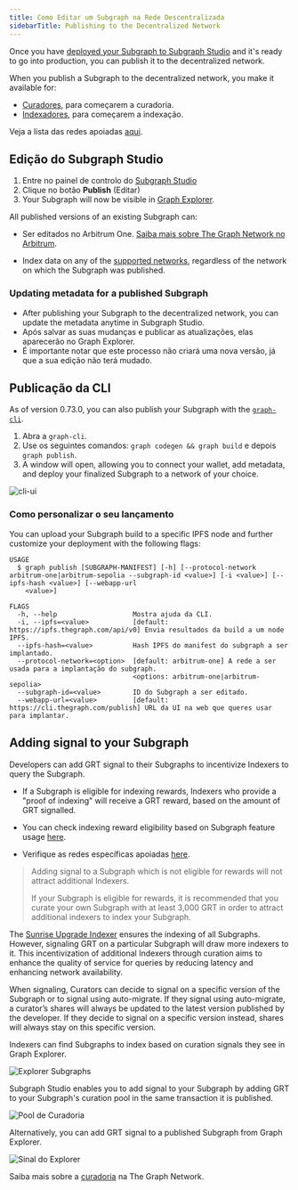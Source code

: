 ```yaml
---
title: Como Editar um Subgraph na Rede Descentralizada
sidebarTitle: Publishing to the Decentralized Network
---
```


Once you have [deployed your Subgraph to Subgraph Studio](/deploying/deploying-a-subgraph-to-studio/) and it's ready to go into production, you can publish it to the decentralized network.

When you publish a Subgraph to the decentralized network, you make it available for:

- [Curadores](/resources/roles/curating/), para começarem a curadoria.
- [Indexadores](/indexing/overview/), para começarem a indexação.

<VideoEmbed title="How to Publish a Subgraph to Arbitrum" youtube="satdwdbvzAQ" />

Veja a lista das redes apoiadas [aqui](/supported-networks/).

## Edição do Subgraph Studio

1. Entre no painel de controlo do [Subgraph Studio](https://thegraph.com/studio/)
2. Clique no botão **Publish** (Editar)
3. Your Subgraph will now be visible in [Graph Explorer](https://thegraph.com/explorer/).

All published versions of an existing Subgraph can:

- Ser editados no Arbitrum One. [Saiba mais sobre The Graph Network no Arbitrum](/archived/arbitrum/arbitrum-faq/).

- Index data on any of the [supported networks](/supported-networks/), regardless of the network on which the Subgraph was published.

### Updating metadata for a published Subgraph

- After publishing your Subgraph to the decentralized network, you can update the metadata anytime in Subgraph Studio.
- Após salvar as suas mudanças e publicar as atualizações, elas aparecerão no Graph Explorer.
- É importante notar que este processo não criará uma nova versão, já que a sua edição não terá mudado.

## Publicação da CLI

As of version 0.73.0, you can also publish your Subgraph with the [`graph-cli`](https://github.com/graphprotocol/graph-tooling/tree/main/packages/cli).

1. Abra a `graph-cli`.
2. Use os seguintes comandos: `graph codegen && graph build` e depois `graph publish`.
3. A window will open, allowing you to connect your wallet, add metadata, and deploy your finalized Subgraph to a network of your choice.

![cli-ui](/img/cli-ui.png)

### Como personalizar o seu lançamento

You can upload your Subgraph build to a specific IPFS node and further customize your deployment with the following flags:

```
USAGE
  $ graph publish [SUBGRAPH-MANIFEST] [-h] [--protocol-network arbitrum-one|arbitrum-sepolia --subgraph-id <value>] [-i <value>] [--ipfs-hash <value>] [--webapp-url
    <value>]

FLAGS
  -h, --help                   Mostra ajuda da CLI.
  -i, --ipfs=<value>           [default: https://ipfs.thegraph.com/api/v0] Envia resultados da build a um node IPFS.
  --ipfs-hash=<value>          Hash IPFS do manifest do subgraph a ser implantado.
  --protocol-network=<option>  [default: arbitrum-one] A rede a ser usada para a implantação do subgraph.
                               <options: arbitrum-one|arbitrum-sepolia>
  --subgraph-id=<value>        ID do Subgraph a ser editado.
  --webapp-url=<value>         [default: https://cli.thegraph.com/publish] URL da UI na web que queres usar para implantar.

```

## Adding signal to your Subgraph

Developers can add GRT signal to their Subgraphs to incentivize Indexers to query the Subgraph.

- If a Subgraph is eligible for indexing rewards, Indexers who provide a "proof of indexing" will receive a GRT reward, based on the amount of GRT signalled.

- You can check indexing reward eligibility based on Subgraph feature usage [here](https://github.com/graphprotocol/indexer/blob/main/docs/feature-support-matrix.md).

- Verifique as redes específicas apoiadas [here](/supported-networks/).

> Adding signal to a Subgraph which is not eligible for rewards will not attract additional Indexers.
>
> If your Subgraph is eligible for rewards, it is recommended that you curate your own Subgraph with at least 3,000 GRT in order to attract additional indexers to index your Subgraph.

The [Sunrise Upgrade Indexer](/archived/sunrise/#what-is-the-upgrade-indexer) ensures the indexing of all Subgraphs. However, signaling GRT on a particular Subgraph will draw more indexers to it. This incentivization of additional Indexers through curation aims to enhance the quality of service for queries by reducing latency and enhancing network availability.

When signaling, Curators can decide to signal on a specific version of the Subgraph or to signal using auto-migrate. If they signal using auto-migrate, a curator’s shares will always be updated to the latest version published by the developer. If they decide to signal on a specific version instead, shares will always stay on this specific version.

Indexers can find Subgraphs to index based on curation signals they see in Graph Explorer.

![Explorer Subgraphs](/img/explorer-subgraphs.png)

Subgraph Studio enables you to add signal to your Subgraph by adding GRT to your Subgraph's curation pool in the same transaction it is published.

![Pool de Curadoria](/img/curate-own-subgraph-tx.png)

Alternatively, you can add GRT signal to a published Subgraph from Graph Explorer.

![Sinal do Explorer](/img/signal-from-explorer.png)

Saiba mais sobre a [curadoria](/resources/roles/curating/) na The Graph Network.
